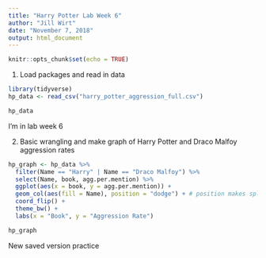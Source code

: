 ```yaml
---
title: "Harry Potter Lab Week 6"
author: "Jill Wirt"
date: "November 7, 2018"
output: html_document
---
```


```r
knitr::opts_chunk$set(echo = TRUE)
```

1. Load packages and read in data
```r

library(tidyverse)
hp_data <- read_csv("harry_potter_aggression_full.csv")

hp_data 
```

I'm in lab week 6


2. Basic wrangling and make graph of Harry Potter and Draco Malfoy aggression rates

```r

hp_graph <- hp_data %>% 
  filter(Name == "Harry" | Name == "Draco Malfoy") %>% 
  select(Name, book, agg.per.mention) %>% 
  ggplot(aes(x = book, y = agg.per.mention)) +
  geom_col(aes(fill = Name), position = "dodge") + # position makes split columns in column graph vs. stacked
  coord_flip() +
  theme_bw() +
  labs(x = "Book", y = "Aggression Rate")

hp_graph

```

New saved version practice